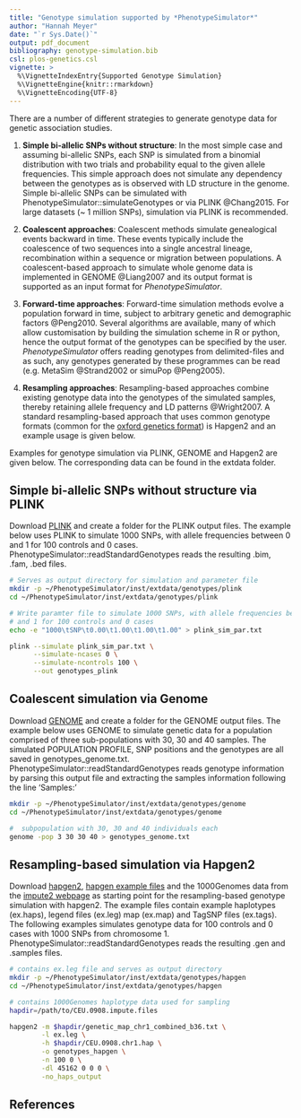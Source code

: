 ```yaml
---
title: "Genotype simulation supported by *PhenotypeSimulator*"
author: "Hannah Meyer"
date: "`r Sys.Date()`"
output: pdf_document
bibliography: genotype-simulation.bib
csl: plos-genetics.csl
vignette: >
  %\VignetteIndexEntry{Supported Genotype Simulation}
  %\VignetteEngine{knitr::rmarkdown}
  %\VignetteEncoding{UTF-8}
---
```

There are a number of different strategies to generate genotype data for genetic association studies.

1. **Simple bi-allelic SNPs without structure**:
    In the most simple case and assuming bi-allelic SNPs, each SNP is simulated from a binomial distribution with two trials and probability equal to the given allele frequencies. This simple approach does not simulate any dependency between the genotypes as is observed with LD structure in the genome. Simple bi-allelic SNPs can be simulated with PhenotypeSimulator::simulateGenotypes or via PLINK @Chang2015. For large datasets (~ 1 million SNPs), simulation via PLINK is recommended. 

1. **Coalescent approaches**:
    Coalescent methods simulate genealogical events backward in time. These events typically include the coalescence of two sequences into a single ancestral lineage, recombination within a sequence or migration between populations. A coalescent-based approach to simulate whole genome data is implemented in GENOME @Liang2007 and its output format is supported as an input format for *PhenotypeSimulator*. 
    
1. **Forward-time approaches**: 
    Forward-time simulation methods evolve a population forward in time, subject to arbitrary genetic and demographic factors @Peng2010. Several algorithms are available, many of which allow customisation by building the simulation scheme in R or python, hence the output format of the genotypes can be specified by the user. *PhenotypeSimulator* offers reading genotypes from delimited-files and as such, any genotypes generated by these programmes can be read (e.g. MetaSim @Strand2002 or simuPop @Peng2005).

1. **Resampling approaches**: 
    Resampling-based approaches combine existing genotype data into the genotypes of the simulated samples, thereby retaining allele frequency and LD patterns @Wright2007. A standard resampling-based approach that uses common genotype formats (common for the 
    [oxford genetics format](http://www.stats.ox.ac.uk/~marchini/software/gwas/file_format.html)) is Hapgen2 and an example usage is given below. 

Examples for genotype simulation via PLINK, GENOME and Hapgen2 are given below. The corresponding data can be found in the extdata folder. 

## Simple bi-allelic SNPs without structure via PLINK
Download [PLINK](https://www.cog-genomics.org/plink/1.9/) and create a folder for the PLINK output files.  The example below uses PLINK to simulate 1000 SNPs, with allele frequencies between 0 and 1 for 100 controls and 0 cases. PhenotypeSimulator::readStandardGenotypes reads the resulting .bim, .fam, .bed files. 

```bash
# Serves as output directory for simulation and parameter file
mkdir -p ~/PhenotypeSimulator/inst/extdata/genotypes/plink
cd ~/PhenotypeSimulator/inst/extdata/genotypes/plink

# Write paramter file to simulate 1000 SNPs, with allele frequencies between 0 
# and 1 for 100 controls and 0 cases 
echo -e "1000\tSNP\t0.00\t1.00\t1.00\t1.00" > plink_sim_par.txt

plink --simulate plink_sim_par.txt \
      --simulate-ncases 0 \
      --simulate-ncontrols 100 \
      --out genotypes_plink
```



## Coalescent simulation via Genome
Download [GENOME](http://csg.sph.umich.edu/liang/genome/download.html) and create a folder for the GENOME output files. The example below uses GENOME to simulate genetic data for a population comprised of three sub-populations with 30, 30 and 40 samples. The simulated POPULATION PROFILE, SNP positions and the genotypes are all saved in genotypes_genome.txt. PhenotypeSimulator::readStandardGenotypes reads genotype information by parsing this output file and extracting the samples information following the line 'Samples:'
```bash
mkdir -p ~/PhenotypeSimulator/inst/extdata/genotypes/genome
cd ~/PhenotypeSimulator/inst/extdata/genotypes/genome

#  subpopulation with 30, 30 and 40 individuals each
genome -pop 3 30 30 40 > genotypes_genome.txt
```

## Resampling-based simulation via Hapgen2
Download [hapgen2](http://mathgen.stats.ox.ac.uk/genetics_software/hapgen/hapgen2.html), [hapgen example files](http://mathgen.stats.ox.ac.uk/genetics_software/hapgen/download/example/hapgen2.example.tgz) and the 1000Genomes data from the [impute2 webpage](https://mathgen.stats.ox.ac.uk/impute/impute_v1.html#Using_IMPUTE_with_the_HapMap_Data) as starting point for the resampling-based genotype simulation with hapgen2. The example files contain example haplotypes (ex.haps), legend files  (ex.leg) map (ex.map) and TagSNP files (ex.tags). The following examples simulates genotype data for 100 controls and 0 cases with 1000 SNPs from chromosome 1.
PhenotypeSimulator::readStandardGenotypes reads the resulting .gen and .samples files. 

```bash
# contains ex.leg file and serves as output directory
mkdir -p ~/PhenotypeSimulator/inst/extdata/genotypes/hapgen
cd ~/PhenotypeSimulator/inst/extdata/genotypes/hapgen

# contains 1000Genomes haplotype data used for sampling
hapdir=/path/to/CEU.0908.impute.files

hapgen2 -m $hapdir/genetic_map_chr1_combined_b36.txt \
        -l ex.leg \
        -h $hapdir/CEU.0908.chr1.hap \
        -o genotypes_hapgen \
        -n 100 0 \
        -dl 45162 0 0 0 \
        -no_haps_output
```

## References
